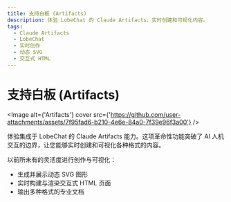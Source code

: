 ```yaml
---
title: 支持白板 (Artifacts)
description: 体验 LobeChat 的 Claude Artifacts，实时创建和可视化内容。
tags:
  - Claude Artifacts
  - LobeChat
  - 实时创作
  - 动态 SVG
  - 交互式 HTML
---
```


# 支持白板 (Artifacts)

<Image alt={'Artifacts'} cover src={'https://github.com/user-attachments/assets/7f95fad6-b210-4e6e-84a0-7f39e96f3a00'} />

体验集成于 LobeChat 的 Claude Artifacts 能力。这项革命性功能突破了 AI 人机交互的边界，让您能够实时创建和可视化各种格式的内容。

以前所未有的灵活度进行创作与可视化：

- 生成并展示动态 SVG 图形
- 实时构建与渲染交互式 HTML 页面
- 输出多种格式的专业文档
